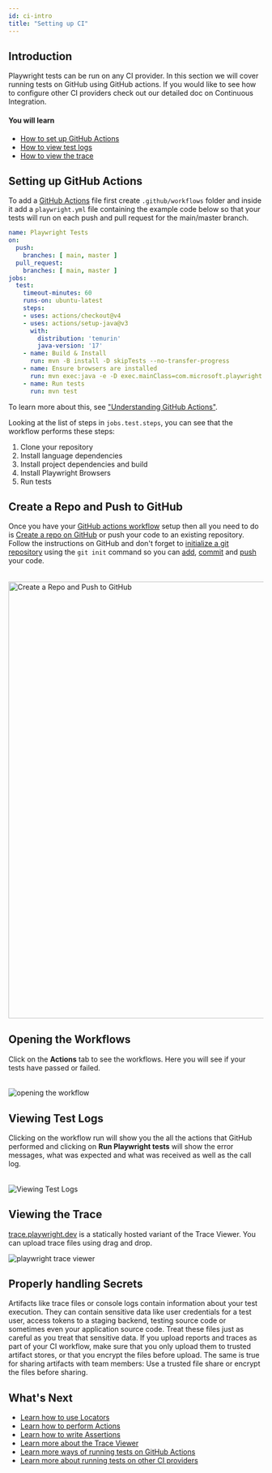 ```yaml
---
id: ci-intro
title: "Setting up CI"
---
```


## Introduction

Playwright tests can be run on any CI provider. In this section we will cover running tests on GitHub using GitHub actions. If you would like to see how to configure other CI providers check out our detailed doc on Continuous Integration.

#### You will learn
- [How to set up GitHub Actions](/ci-intro.mdx#setting-up-github-actions)
- [How to view test logs](/ci-intro.mdx#viewing-test-logs)
- [How to view the trace](/ci-intro.mdx#viewing-the-trace)

## Setting up GitHub Actions

To add a [GitHub Actions](https://docs.github.com/en/actions) file first create `.github/workflows` folder and inside it add a `playwright.yml` file containing the example code below so that your tests will run on each push and pull request for the main/master branch.

```yml title=".github/workflows/playwright.yml"
name: Playwright Tests
on:
  push:
    branches: [ main, master ]
  pull_request:
    branches: [ main, master ]
jobs:
  test:
    timeout-minutes: 60
    runs-on: ubuntu-latest
    steps:
    - uses: actions/checkout@v4
    - uses: actions/setup-java@v3
      with:
        distribution: 'temurin'
        java-version: '17'
    - name: Build & Install
      run: mvn -B install -D skipTests --no-transfer-progress
    - name: Ensure browsers are installed
      run: mvn exec:java -e -D exec.mainClass=com.microsoft.playwright.CLI -D exec.args="install --with-deps"
    - name: Run tests
      run: mvn test
```

To learn more about this, see ["Understanding GitHub Actions"](https://docs.github.com/en/actions/learn-github-actions/understanding-github-actions).

Looking at the list of steps in `jobs.test.steps`, you can see that the workflow performs these steps:
1. Clone your repository
1. Install language dependencies
1. Install project dependencies and build
1. Install Playwright Browsers
1. Run tests

## Create a Repo and Push to GitHub

Once you have your [GitHub actions workflow](#setting-up-github-actions) setup then all you need to do is [Create a repo on GitHub](https://docs.github.com/en/get-started/quickstart/create-a-repo) or push your code to an existing repository. Follow the instructions on GitHub and don't forget to [initialize a git repository](https://github.com/git-guides/git-init) using the `git init` command so you can [add](https://github.com/git-guides/git-add), [commit](https://github.com/git-guides/git-commit) and [push](https://github.com/git-guides/git-push) your code.

###### 
<img width="861" alt="Create a Repo and Push to GitHub" src="https://user-images.githubusercontent.com/13063165/183423254-d2735278-a2ab-4d63-bb99-48d8e5e447bc.png"/>

## Opening the Workflows

Click on the **Actions** tab to see the workflows. Here you will see if your tests have passed or failed.

###### 
![opening the workflow](https://user-images.githubusercontent.com/13063165/183423783-58bf2008-514e-4f96-9c12-c9a55703960c.png)

## Viewing Test Logs

Clicking on the workflow run will show you the all the actions that GitHub performed and clicking on **Run Playwright tests** will show the error messages, what was expected and what was received as well as the call log.

###### 
![Viewing Test Logs](https://user-images.githubusercontent.com/13063165/183423783-58bf2008-514e-4f96-9c12-c9a55703960c.png)

## Viewing the Trace

[trace.playwright.dev](https://trace.playwright.dev) is a statically hosted variant of the Trace Viewer. You can upload trace files using drag and drop.

![playwright trace viewer](https://github.com/microsoft/playwright/assets/13063165/6d5885dc-d511-4c20-b728-040a7ef6cea4)

## Properly handling Secrets

Artifacts like trace files or console logs contain information about your test execution. They can contain sensitive data like user credentials for a test user, access tokens to a staging backend, testing source code or sometimes even your application source code. Treat these files just as careful as you treat that sensitive data. If you upload reports and traces as part of your CI workflow, make sure that you only upload them to trusted artifact stores, or that you encrypt the files before upload. The same is true for sharing artifacts with team members: Use a trusted file share or encrypt the files before sharing.

## What's Next
- [Learn how to use Locators](./locators.mdx)
- [Learn how to perform Actions](./input.mdx)
- [Learn how to write Assertions](./test-assertions.mdx)
- [Learn more about the Trace Viewer](/trace-viewer.mdx)
- [Learn more ways of running tests on GitHub Actions](/ci.mdx#github-actions)
- [Learn more about running tests on other CI providers](/ci.mdx)


[APIRequest]: /api/class-apirequest.mdx "APIRequest"
[APIRequestContext]: /api/class-apirequestcontext.mdx "APIRequestContext"
[APIResponse]: /api/class-apiresponse.mdx "APIResponse"
[APIResponseAssertions]: /api/class-apiresponseassertions.mdx "APIResponseAssertions"
[Browser]: /api/class-browser.mdx "Browser"
[BrowserContext]: /api/class-browsercontext.mdx "BrowserContext"
[BrowserType]: /api/class-browsertype.mdx "BrowserType"
[CDPSession]: /api/class-cdpsession.mdx "CDPSession"
[Clock]: /api/class-clock.mdx "Clock"
[ConsoleMessage]: /api/class-consolemessage.mdx "ConsoleMessage"
[Dialog]: /api/class-dialog.mdx "Dialog"
[Download]: /api/class-download.mdx "Download"
[ElementHandle]: /api/class-elementhandle.mdx "ElementHandle"
[FileChooser]: /api/class-filechooser.mdx "FileChooser"
[FormData]: /api/class-formdata.mdx "FormData"
[Frame]: /api/class-frame.mdx "Frame"
[FrameLocator]: /api/class-framelocator.mdx "FrameLocator"
[JSHandle]: /api/class-jshandle.mdx "JSHandle"
[Keyboard]: /api/class-keyboard.mdx "Keyboard"
[Locator]: /api/class-locator.mdx "Locator"
[LocatorAssertions]: /api/class-locatorassertions.mdx "LocatorAssertions"
[Mouse]: /api/class-mouse.mdx "Mouse"
[Page]: /api/class-page.mdx "Page"
[PageAssertions]: /api/class-pageassertions.mdx "PageAssertions"
[Playwright]: /api/class-playwright.mdx "Playwright"
[PlaywrightAssertions]: /api/class-playwrightassertions.mdx "PlaywrightAssertions"
[PlaywrightException]: /api/class-playwrightexception.mdx "PlaywrightException"
[Request]: /api/class-request.mdx "Request"
[RequestOptions]: /api/class-requestoptions.mdx "RequestOptions"
[Response]: /api/class-response.mdx "Response"
[Route]: /api/class-route.mdx "Route"
[Selectors]: /api/class-selectors.mdx "Selectors"
[TimeoutError]: /api/class-timeouterror.mdx "TimeoutError"
[Touchscreen]: /api/class-touchscreen.mdx "Touchscreen"
[Tracing]: /api/class-tracing.mdx "Tracing"
[Video]: /api/class-video.mdx "Video"
[WebError]: /api/class-weberror.mdx "WebError"
[WebSocket]: /api/class-websocket.mdx "WebSocket"
[WebSocketFrame]: /api/class-websocketframe.mdx "WebSocketFrame"
[WebSocketRoute]: /api/class-websocketroute.mdx "WebSocketRoute"
[Worker]: /api/class-worker.mdx "Worker"
[Element]: https://developer.mozilla.org/en-US/docs/Web/API/element "Element"
[EvaluationArgument]: /evaluating.mdx#evaluation-argument "EvaluationArgument"
[Promise]: https://developer.mozilla.org/en-US/docs/Web/JavaScript/Reference/Global_Objects/Promise "Promise"
[iterator]: https://developer.mozilla.org/en-US/docs/Web/JavaScript/Reference/Iteration_protocols "Iterator"
[origin]: https://developer.mozilla.org/en-US/docs/Glossary/Origin "Origin"
[selector]: https://developer.mozilla.org/en-US/docs/Web/CSS/CSS_Selectors "selector"
[Serializable]: https://developer.mozilla.org/en-US/docs/Web/JavaScript/Reference/Global_Objects/JSON/stringify#Description "Serializable"
[UIEvent.detail]: https://developer.mozilla.org/en-US/docs/Web/API/UIEvent/detail "UIEvent.detail"
[UnixTime]: https://en.wikipedia.org/wiki/Unix_time "Unix Time"
[xpath]: https://developer.mozilla.org/en-US/docs/Web/XPath "xpath"

[boolean]: https://docs.oracle.com/javase/tutorial/java/nutsandbolts/datatypes.html "boolean"
[byte&#91;&#93;]: https://docs.oracle.com/javase/tutorial/java/nutsandbolts/datatypes.html "byte[]"
[Consumer]: https://docs.oracle.com/javase/8/docs/api/java/util/function/Consumer.html "Consumer"
[Date]: https://docs.oracle.com/javase/8/docs/api/java/util/Date.html "Date"
[double]: https://docs.oracle.com/javase/tutorial/java/nutsandbolts/datatypes.html "double"
[InputStream]: https://docs.oracle.com/javase/8/docs/api/java/io/InputStream.html "InputStream"
[int]: https://docs.oracle.com/javase/tutorial/java/nutsandbolts/datatypes.html "int"
[long]: https://docs.oracle.com/javase/tutorial/java/nutsandbolts/datatypes.html "long"
[JsonObject]: https://www.javadoc.io/doc/com.google.code.gson/gson/latest/com.google.gson/com/google/gson/JsonObject.html "JsonObject"
[List]: https://docs.oracle.com/javase/8/docs/api/java/util/List.html "List"
[Map]: https://docs.oracle.com/javase/8/docs/api/java/util/Map.html "Map"
[null]: https://docs.oracle.com/javase/specs/jls/se8/html/jls-3.html#jls-3.10.7 "null"
[Object]: https://docs.oracle.com/javase/8/docs/api/java/lang/Object.html "Object"
[Path]: https://docs.oracle.com/javase/8/docs/api/java/nio/file/Path.html "Path"
[Pattern]: https://docs.oracle.com/javase/8/docs/api/java/util/regex/Pattern.html "Pattern"
[Predicate]: https://docs.oracle.com/javase/8/docs/api/java/util/function/Predicate.html "Predicate"
[void]: https://docs.oracle.com/javase/tutorial/java/javaOO/methods.html "void"
[Runnable]: https://docs.oracle.com/javase/8/docs/api/java/lang/Runnable.html "Runnable"
[RuntimeException]: https://docs.oracle.com/javase/8/docs/api/java/lang/RuntimeException.html "RuntimeException"
[String]: https://docs.oracle.com/javase/8/docs/api/java/lang/String.html "String"

[all available image tags]: https://mcr.microsoft.com/en-us/product/playwright/java/about "all available image tags"
[Microsoft Artifact Registry]: https://mcr.microsoft.com/en-us/product/playwright/java/about "Microsoft Artifact Registry"
[Dockerfile.noble]: https://github.com/microsoft/playwright-java/blob/main/utils/docker/Dockerfile.noble "Dockerfile.noble"
